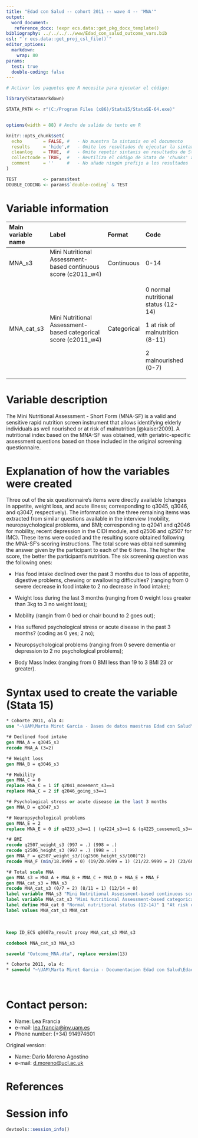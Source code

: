 ```yaml
---
title: "Edad con Salud -- cohort 2011 -- wave 4 -- 'MNA'" 
output:
  word_document:
   reference_docx: !expr ecs.data::get_pkg_docx_template()
bibliography: ../../../../www/Edad_con_salud_outcome_vars.bib 
csl: "`r ecs.data::get_proj_csl_file()`"
editor_options: 
  markdown:
    wrap: 80
params:
  test: true
  double-coding: false
---
```


```r
# Activar los paquetes que R necesita para ejecutar el código:

library(Statamarkdown)

STATA_PATH <- r"(C:/Program Files (x86)/Stata15/StataSE-64.exe)"


options(width = 88) # Ancho de salida de texto en R

knitr::opts_chunk$set(
  echo        = FALSE, #   - No muestra la sintaxis en el documento
  results     = 'hide',#   - Omite los resultados de ejecutar la sintaxis
  cleanlog    = TRUE,  #   - Omite repetir sintaxis en resultados de Stata
  collectcode = TRUE,  #   - Reutiliza el código de Stata de 'chunks' anteriores
  comment     = ''     #   - No añade ningún prefijo a los resultados
)

TEST          <- params$test
DOUBLE_CODING <- params$`double-coding` & TEST
```

# Variable information

+---------------+---------------------------+---------------+---------------+
| Main variable | Label                     | Format        | Code          |
| name          |                           |               |               |
+:==============+:==========================+:==============+:==============+
| MNA_s3        | Mini Nutritional          | Continuous    | 0-14          |
|               | Assessment-based          |               |               |
|               | continuous score          |               |               |
|               | (c2011_w4)                |               |               |
+---------------+---------------------------+---------------+---------------+
| MNA_cat_s3    | Mini Nutritional          | Categorical   | 0 normal      |
|               | Assessment-based          |               | nutritional   |
|               | categorical score         |               | status        |
|               | (c2011_w4)                |               | (12-14)       |
|               |                           |               |               |
|               |                           |               | 1 at risk of  |
|               |                           |               | malnutrition  |
|               |                           |               | (8-11)        |
|               |                           |               |               |
|               |                           |               | 2             |
|               |                           |               | malnourished  |
|               |                           |               | (0-7)         |
+---------------+---------------------------+---------------+---------------+

# Variable description

The Mini Nutritional Assessment - Short Form (MNA-SF) is a valid and sensitive
rapid nutrition screen instrument that allows identifying elderly individuals as
well nourished or at risk of malnutrition [@kaiser2009]. A nutritional index
based on the MNA-SF was obtained, with geriatric-specific assessment questions
based on those included in the original screening questionnaire.

# Explanation of how the variables were created

Three out of the six questionnaire's items were directly available (changes in
appetite, weight loss, and acute illness; corresponding to q3045, q3046, and
q3047, respectively). The information on the three remaining items was extracted
from similar questions available in the interview (mobility, neuropsychological
problems, and BMI; corresponding to q2041 and q2046 for mobility, recent
depression in the CIDI module, and q2506 and q2507 for IMC). These items were
coded and the resulting score obtained following the MNA-SF's scoring
instructions. The total score was obtained summing the answer given by the
participant to each of the 6 items. The higher the score, the better the
participant's nutrition. The six screening question was the following ones:

-   Has food intake declined over the past 3 months due to loss of appetite,
    digestive problems, chewing or swallowing difficulties? (ranging from 0
    severe decrease in food intake to 2 no decrease in food intake);

-   Weight loss during the last 3 months (ranging from 0 weight loss greater
    than 3kg to 3 no weight loss);

-   Mobility (rangin from 0 bed or chair bound to 2 goes out);

-   Has suffered psychological stress or acute disease in the past 3 months?
    (coding as 0 yes; 2 no);

-   Neuropsychological problems (ranging from 0 severe dementia or depression to
    2 no psychological problems);

-   Body Mass Index (ranging from 0 BMI less than 19 to 3 BMI 23 or greater).

# Syntax used to create the variable (Stata 15)

```stata
* Cohorte 2011, ola 4:
use "~\UAM\Marta Miret Garcia - Bases de datos maestras Edad con Salud\Ola_4\Cohorte 2011\rawdata_c2011w4.dta"

```

```stata
*# Declined food intake
gen MNA_A = q3045_s3
recode MNA_A (3=2)

*# Weight loss
gen MNA_B = q3046_s3

*# Mobility
gen MNA_C = 0
replace MNA_C = 1 if q2041_movement_s3==1
replace MNA_C = 2 if q2046_going_s3==1

*# Psychological stress or acute disease in the last 3 months
gen MNA_D = q3047_s3

*# Neuropsychological problems
gen MNA_E = 2
replace MNA_E = 0 if q4233_s3==1 | (q4224_s3==1 & (q4225_causemed1_s3==1 | q4225_causemed2_s3==1 | q4225_causemed3_s3==1 | q4225_causemed4_s3==1))

*# BMI
recode q2507_weight_s3 (997 = .) (998 = .)
recode q2506_height_s3 (997 = .) (998 = .)
gen MNA_F = q2507_weight_s3/((q2506_height_s3/100)^2)
recode MNA_F (min/18.9999 = 0) (19/20.9999 = 1) (21/22.9999 = 2) (23/60 = 3)

*# Total scale MNA
gen MNA_s3 = MNA_A + MNA_B + MNA_C + MNA_D + MNA_E + MNA_F
gen MNA_cat_s3 = MNA_s3
recode MNA_cat_s3 (0/7 = 2) (8/11 = 1) (12/14 = 0)
label variable MNA_s3 "Mini Nutritional Assessment-based continuous score (c2011_w4)"
label variable MNA_cat_s3 "Mini Nutritional Assessment-based categorical score (c2011_w4)"
label define MNA_cat 0 "Normal nutritional status (12-14)" 1 "At risk of malnutrition (8-11)" 2 "Malnourished (0-7)"
label values MNA_cat_s3 MNA_cat

```

<br>

```stata
keep ID_ECS q0007a_result proxy MNA_cat_s3 MNA_s3

codebook MNA_cat_s3 MNA_s3
```

```stata
saveold "Outcome_MNA.dta", replace version(13)
```

```stata
* Cohorte 2011, ola 4:
* saveold "~\UAM\Marta Miret Garcia - Documentacion Edad con Salud\Edad con salud - Ola 4\Outcomes\Cohorte 2011\Outcome datasets\Outcome_MNA.dta", replace version(13)
```

<br>

# Contact person:

-   Name: Lea Francia
-   e-mail: [lea.francia\@inv.uam.es](mailto:lea.francia@inv.uam.es){.email}
-   Phone number: (+34) 914974601

Original version:

-   Name: Dario Moreno Agostino
-   e-mail: [d.moreno\@ucl.ac.uk](mailto:d.moreno@ucl.ac.uk){.email}

# References

::: {#refs}
:::

\newpage

# Session info

```r
devtools::session_info()
```
